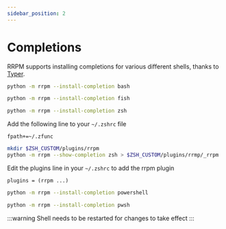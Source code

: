```yaml
---
sidebar_position: 2
---
```


# Completions

RRPM supports installing completions for various different shells, thanks to [Typer](https://typer.tiangolo.com).

<Tabs>
<TabItem value="bash" label="Bash">

```bash
python -m rrpm --install-completion bash
```
</TabItem>

<TabItem value="fish" label="Fish">

```bash
python -m rrpm --install-completion fish
```
</TabItem>

<TabItem value="zsh" label="Zsh">

```bash
python -m rrpm --install-completion zsh
```

Add the following line to your `~/.zshrc` file

```
fpath+=~/.zfunc
```
</TabItem>

<TabItem value="omz" label="Oh-My-Zsh">

```bash
mkdir $ZSH_CUSTOM/plugins/rrpm
python -m rrpm --show-completion zsh > $ZSH_CUSTOM/plugins/rrmp/_rrpm
```

Edit the plugins line in your `~/.zshrc` to add the rrpm plugin

```
plugins = (rrpm ...)
```
</TabItem>

<TabItem value="powershell" label="Powershell">

```bash
python -m rrpm --install-completion powershell
```
</TabItem>

<TabItem value="pwsh" label="PWSH">

```bash
python -m rrpm --install-completion pwsh
```
</TabItem>
</Tabs>

:::warning
Shell needs to be restarted for changes to take effect
:::